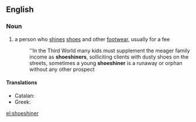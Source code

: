 ==English==

===Noun===
{{en-noun}}

# a person who [[shine]]s [[shoe]]s and other [[footwear]], usually for a fee
#:''In the Third World many kids must supplement the meager family income as '''shoeshiners''', solliciting clients with dusty shoes on the streets, sometimes a young '''shoeshiner''' is a runaway or orphan without any other prospect

====Translations====
* Catalan: {{t+|el|enllustrador de sabates|m|}}
* Greek: {{t+|el|λούστρος|m|tr=loustros}}

[[el:shoeshiner]]